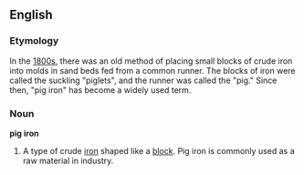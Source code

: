 ==English==
===Etymology===
In the [[1800s]], there was an old method of placing small blocks of crude iron into molds in sand beds fed from a common runner. The blocks of iron were called the suckling "piglets", and the runner was called the "pig." Since then, "pig iron" has become a widely used term. 

===Noun===
'''pig iron'''
#A type of crude [[iron]] shaped like a [[block]]. Pig iron is commonly used as a raw material in industry.

{{wikipedia}}